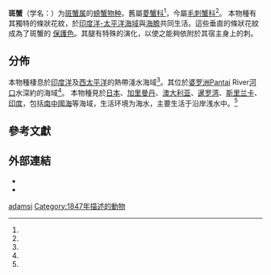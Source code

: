 {{Speciesbox
 | image = Lembeh Dec1809.jpg
 | taxon = Zebrida adamsii
 | authority = {{tsl|en|Adam White (zoologist)||White}}, 1847{{r|id11605|WoRMS}}
 | synonyms = 
*''Acanthonyx zebrida <small>Wood, 1867</small>
*''Zebrida paucidentata <small>Flipse, 1930</small>
 | synonyms_ref = <ref name=WoRMS/>
}}

'''斑蟹'''（学名：{{lang|la|''Zebrida adamsii''}}）为[[斑蟹属|斑蟹属]]的[[螃蟹|螃蟹]][[物种|物种]]。舊屬[[菱蟹科|菱蟹科]]<ref name='id11605'/>，今屬[[毛刺蟹總科|毛刺蟹科]]<ref name=WoRMS/>。
本物種有其獨特的條狀花紋，於[[印度洋-太平洋海域|印度洋-太平洋海域]]與[[海膽|海膽]]共同生活。這些垂直的條狀花紋成為了斑蟹的
[[保護色|保護色]]。其腿有特殊的演化，以使之能夠依附於其宿主身上的刺。

==分佈==
本物種棲息於[[印度洋|印度洋]]及[[西太平洋|西太平洋]]的熱帶淺水海域<ref name=NgChia/>。其{{tsl|en|Type locality (biology)|模式產地}}位於[[婆罗洲|婆罗洲]]Pantai River[[河口|河口]]水深約{{convert|35|ft|m|0|abbr=on}}的海域<ref name=Adams/>。
本物種見於[[日本|日本]]、[[加里曼丹|加里曼丹]]、[[澳大利亚|澳大利亚]]、[[暹罗湾|暹罗湾]]、[[斯里兰卡|斯里兰卡]]、[[印度|印度]]，包括[[南中國海|南中國海]]等海域，生活环境为海水，主要生活于沿岸浅水中。<ref name='id11605'/>

==參考文獻==
{{Reflist |refs=
<ref name="Adams">{{cite book
 |last=Adams |first=Arthur |authorlink=阿瑟·亚当斯
 |chapter=Loo-Choo–Korea–Japan
 |chapter-url=https://books.google.com/books?id=zjYNAAAAIAAJ&pg=PA497
 |editor=[[愛德華·卑路乍|Edward Belcher]] |year=1848
 |title=Narrative of the voyage of H.M.S. ''Samarang'', during the years 1843–46: employed surveying the islands of the Eastern archipelago; accompanied by a brief vocabulary of the principal languages
 |publisher=Reeve, Benham, and Reeve |volume=2 |language=en }}</ref>
<ref name='id11605'>{{cite web
 | url =http://www.bioinfo.cn/db05/BjdwSpecies.php?action=view&id=11605 | deadurl =yes | archiveurl =https://web.archive.org/web/20160305005205/http://www.bioinfo.cn/db05/BjdwSpecies.php?action=view&id=11605
 |title=斑蟹 |work=《中国动物物种编目数据库》
 | publisher =[[中国科学院微生物研究所|中国科学院微生物研究所]] | author =[[中国科学院动物研究所|中国科学院动物研究所]]
 | access-date=2009-04-28 | archivedate=2016-03-05 | language=zh-hans }}</ref>
<ref name="NgChia">{{cite journal |url=http://www.ingentaconnect.com/content/umrsmas/bullmar/1999/00000065/00000002/art00013 |last1=Ng |first1=Peter K.L. |authorlink1=黃麒麟 |last2=Chia |first2=Diana G.B. |last-author-amp=yes |year=1999 |title=Revision of the genus ''Zebrida'' White, 1847 (Crustacea: Decapoda: Brachyura: Eumedonidae) |journal={{tsl|en|Bulletin of Marine Science}} |volume=65 |issue=2 |pages=481–495 |language=en |access-date=2020-04-20 |archive-date=2018-10-04 |archive-url=https://web.archive.org/web/20181004231345/http://www.ingentaconnect.com/content/umrsmas/bullmar/1999/00000065/00000002/art00013 |dead-url=no }}</ref>
<ref name=WoRMS>{{WoRMS |id=442390
 |title=''Zebrida adamsii'' White, 1847
 |author=Davie, Peter |year=2018
 |access-date=2018-10-04 }}</ref>
}}

==外部連結==
{{commonscat|Zebrida adamsi}}
* {{Wikispecies-inline|Zebrida adamsi}}
* {{sealifephotos|442390}}

{{Taxonbar|from=Q7938094}}
[[Category:斑蟹属|adamsi]]
[[Category:1847年描述的動物|Category:1847年描述的動物]]